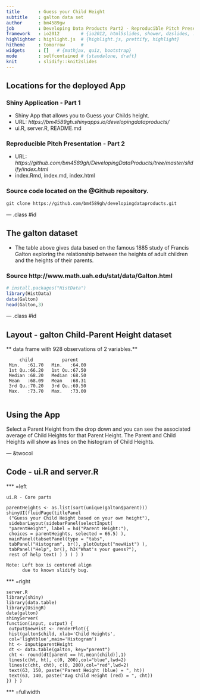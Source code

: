 ---
title       : Guess your Child Height
subtitle    : galton data set
author      : bm4589gw
job         : Developing Data Products Part2 - Reproducible Pitch Presentation
framework   : io2012        # {io2012, html5slides, shower, dzslides, ...}
highlighter : highlight.js  # {highlight.js, prettify, highlight}
hitheme     : tomorrow      # 
widgets     : []   # {mathjax, quiz, bootstrap}
mode        : selfcontained # {standalone, draft}
knit        : slidify::knit2slides
---

## Locations for the deployed App

### Shiny Application - Part 1
- Shiny App that allows you to Guess your Childs height.
- URL: *https://bm4589gh.shinyapps.io/developingdataproducts/*
- ui.R, server.R, README.md

### Reproducible Pitch Presentation - Part 2
- URL: *https://github.com/bm4589gh/DevelopingDataProducts/tree/master/slidify/index.html*
- index.Rmd, index.md, index.html

### Source code located on the @Github repository.

```
git clone https://github.com/bm4589gh/developingdataproducts.git

```

---  .class #id

## The galton dataset

- The table above gives data based on the famous 1885 study of Francis Galton exploring the relationship between the heights of adult children and the heights of their parents.

### Source http://www.math.uah.edu/stat/data/Galton.html


```{r}
# install.packages("HistData")
library(HistData)
data(Galton)
head(Galton,3)

```

---  .class #id

## Layout - galton Child-Parent Height dataset

** data frame with 928 observations of 2 variables.**

```
     child           parent     
 Min.   :61.70   Min.   :64.00  
 1st Qu.:66.20   1st Qu.:67.50  
 Median :68.20   Median :68.50  
 Mean   :68.09   Mean   :68.31  
 3rd Qu.:70.20   3rd Qu.:69.50  
 Max.   :73.70   Max.   :73.00  
 
```

## Using the App
Select a Parent Height from the drop down and you can see the associated average of Child Heights for that Parent Height.  The Parent and Child Heights will show as lines on the histogram of Child Heights.

--- &twocol 

## Code - ui.R and server.R

*** =left

``` 
ui.R - Core parts

parentHeights <- as.list(sort(unique(galton$parent)))
shinyUI(fluidPage(titlePanel
 ("Guess your Child Height based on your own height"),
 sidebarLayout(sidebarPanel(selectInput(
 "parentHeight", label = h4("Parent Height:"),
 choices = parentHeights, selected = 66.5) ),
 mainPanel(tabsetPanel(type = "tabs",
 tabPanel("Histogram", br(), plotOutput("newHist") ),
 tabPanel("Help", br(), h3("What's your guess?"),
 rest of help text) ) ) ) ) )
              
Note: Left box is centered align 
      due to known slidify bug.
```
*** =right
```
server.R
library(shiny)
library(data.table)
library(UsingR)
data(galton)
shinyServer(
function(input, output) {
 output$newHist <- renderPlot({
 hist(galton$child, xlab='Child Heights', 
 col='lightblue',main='Histogram')
 ht <- input$parentHeight
 dt <- data.table(galton, key="parent")
 cht <- round(dt[parent == ht,mean(child)],1)
 lines(c(ht, ht), c(0, 200),col="blue",lwd=2)
 lines(c(cht, cht), c(0, 200),col="red",lwd=2)
 text(63, 150, paste("Parent Height (blue) = ", ht))
 text(63, 140, paste("Avg Child Height (red) = ", cht))
}) } )

```
*** =fullwidth
